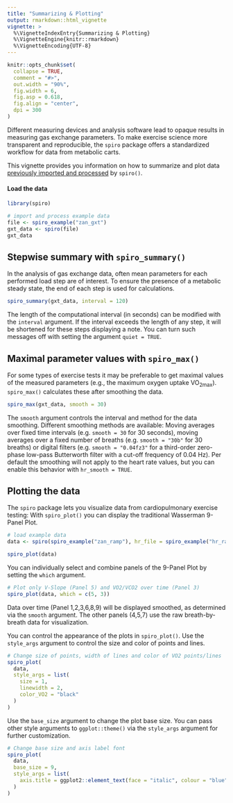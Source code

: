 ---
title: "Summarizing & Plotting"
output: rmarkdown::html_vignette
vignette: >
  %\VignetteIndexEntry{Summarizing & Plotting}
  %\VignetteEngine{knitr::rmarkdown}
  %\VignetteEncoding{UTF-8}
---

```{r options, include = FALSE}
knitr::opts_chunk$set(
  collapse = TRUE,
  comment = "#>",
  out.width = "90%",
  fig.width = 6,
  fig.asp = 0.618,
  fig.align = "center",
  dpi = 300
)
```

Different measuring devices and analysis software lead to opaque results in measuring gas exchange parameters. To make exercise science more transparent and reproducible, the `spiro` package offers a standardized workflow for data from metabolic carts.

This vignette provides you information on how to summarize and plot data [previously imported and processed](https://docs.ropensci.org/spiro/articles/import_processing.html) by `spiro()`.

#### Load the data

```{r setup}
library(spiro)

# import and process example data
file <- spiro_example("zan_gxt")
gxt_data <- spiro(file)
gxt_data
```

## Stepwise summary with `spiro_summary()`

In the analysis of gas exchange data, often mean parameters for each performed load step are of interest. To ensure the presence of a metabolic steady state, the end of each step is used for calculations.

```{r spiro_summary}
spiro_summary(gxt_data, interval = 120)
```

The length of the computational interval (in seconds) can be modified with the `interval` argument. If the interval exceeds the length of any step, it will be shortened for these steps displaying a note. You can turn such messages off with setting the argument `quiet = TRUE`.

## Maximal parameter values with `spiro_max()`

For some types of exercise tests it may be preferable to get maximal values of the measured parameters (e.g., the maximum oxygen uptake VO~2max~). `spiro_max()` calculates these after smoothing the data.

```{r spiro_max}
spiro_max(gxt_data, smooth = 30)
```
The `smooth` argument controls the interval and method for the data smoothing. Different smoothing methods are available: Moving averages over fixed time intervals (e.g. `smooth = 30` for 30 seconds), moving averages over a fixed number of breaths (e.g. `smooth = "30b"` for 30 breaths) or digital filters (e.g. `smooth = "0.04fz3"` for a third-order zero-phase low-pass Butterworth filter with a cut-off frequency of 0.04 Hz). Per default the smoothing will not apply to the heart rate values, but you can enable this behavior with `hr_smooth = TRUE`.

## Plotting the data

The `spiro` package lets you visualize data from cardiopulmonary exercise testing: With `spiro_plot()` you can display the traditional Wasserman 9-Panel Plot.

```{r spiro_plot, fig.width = 10, fig.height = 8, message = FALSE}
# load example data
data <- spiro(spiro_example("zan_ramp"), hr_file = spiro_example("hr_ramp.tcx"))

spiro_plot(data)
```

You can individually select and combine panels of the 9-Panel Plot by setting the `which` argument.

```{r spiro_plot-select, fig.width = 7, fig.height = 4}
# Plot only V-Slope (Panel 5) and VO2/VCO2 over time (Panel 3)
spiro_plot(data, which = c(5, 3))
```

Data over time (Panel 1,2,3,6,8,9) will be displayed smoothed, as determined via the `smooth` argument. The other panels (4,5,7) use the raw breath-by-breath data for visualization. 

You can control the appearance of the plots in `spiro_plot()`. Use the `style_args` argument to control the size and color of points and lines.

```{r spiro_plot-style-1, fig.width = 10, fig.height = 8, message = FALSE}
# Change size of points, width of lines and color of VO2 points/lines
spiro_plot(
  data,
  style_args = list(
    size = 1,
    linewidth = 2,
    color_VO2 = "black"
  )
)
```

Use the `base_size` argument to change the plot base size. You can pass other style arguments to `ggplot::theme()` via the `style_args` argument for further customization.

```{r spiro_plot-style-2, fig.width = 10, fig.height = 8, message = FALSE}
# Change base size and axis label font
spiro_plot(
  data,
  base_size = 9,
  style_args = list(
    axis.title = ggplot2::element_text(face = "italic", colour = "blue")
  )
)
```

